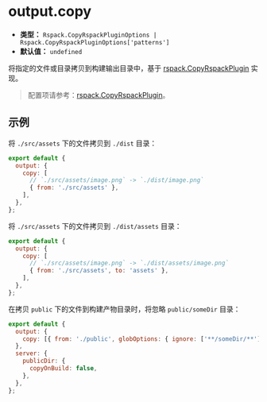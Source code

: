 # output.copy

- **类型：** `Rspack.CopyRspackPluginOptions | Rspack.CopyRspackPluginOptions['patterns']`
- **默认值：** `undefined`

将指定的文件或目录拷贝到构建输出目录中，基于 [rspack.CopyRspackPlugin](https://rspack.dev/zh/plugins/rspack/copy-rspack-plugin) 实现。

> 配置项请参考：[rspack.CopyRspackPlugin](https://rspack.dev/zh/plugins/rspack/copy-rspack-plugin)。

## 示例

将 `./src/assets` 下的文件拷贝到 `./dist` 目录：

```js
export default {
  output: {
    copy: [
      // `./src/assets/image.png` -> `./dist/image.png`
      { from: './src/assets' },
    ],
  },
};
```

将 `./src/assets` 下的文件拷贝到 `./dist/assets` 目录：

```js
export default {
  output: {
    copy: [
      // `./src/assets/image.png` -> `./dist/assets/image.png`
      { from: './src/assets', to: 'assets' },
    ],
  },
};
```

在拷贝 `public` 下的文件到构建产物目录时，将忽略 `public/someDir` 目录：

```js
export default {
  output: {
    copy: [{ from: './public', globOptions: { ignore: ['**/someDir/**'] } }],
  },
  server: {
    publicDir: {
      copyOnBuild: false,
    },
  },
};
```
